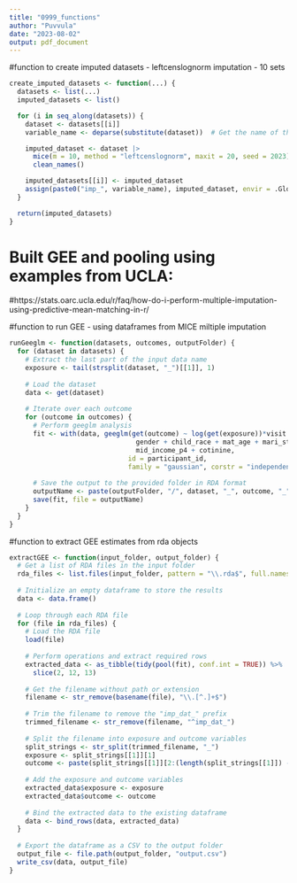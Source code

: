 ```yaml
---
title: "0999_functions"
author: "Puvvula"
date: "2023-08-02"
output: pdf_document
---
```


#function to create imputed datasets - leftcenslognorm imputation - 10 sets
```r
create_imputed_datasets <- function(...) {
  datasets <- list(...)
  imputed_datasets <- list()

  for (i in seq_along(datasets)) {
    dataset <- datasets[[i]]
    variable_name <- deparse(substitute(dataset))  # Get the name of the dataframe object

    imputed_dataset <- dataset |>
      mice(m = 10, method = "leftcenslognorm", maxit = 20, seed = 2023) |>
      clean_names()

    imputed_datasets[[i]] <- imputed_dataset
    assign(paste0("imp_", variable_name), imputed_dataset, envir = .GlobalEnv)
  }

  return(imputed_datasets)
}
```

# Built GEE and pooling using examples from UCLA: 
#https://stats.oarc.ucla.edu/r/faq/how-do-i-perform-multiple-imputation-using-predictive-mean-matching-in-r/

#function to run GEE - using dataframes from MICE miltiple imputation
```r
runGeeglm <- function(datasets, outcomes, outputFolder) {
  for (dataset in datasets) {
    # Extract the last part of the input data name
    exposure <- tail(strsplit(dataset, "_")[[1]], 1)
  
    # Load the dataset
    data <- get(dataset)
  
    # Iterate over each outcome
    for (outcome in outcomes) {
      # Perform geeglm analysis
      fit <- with(data, geeglm(get(outcome) ~ log(get(exposure))*visit + 
                                gender + child_race + mat_age + mari_st_p4 + mom_edu_p4_cat +
                                mid_income_p4 + cotinine, 
                              id = participant_id, 
                              family = "gaussian", corstr = "independence"))
    
      # Save the output to the provided folder in RDA format
      outputName <- paste(outputFolder, "/", dataset, "_", outcome, "_", exposure, ".rda", sep = "")
      save(fit, file = outputName)
    }
  }
}
```


#function to extract GEE estimates from rda objects
```r
extractGEE <- function(input_folder, output_folder) {
  # Get a list of RDA files in the input folder
  rda_files <- list.files(input_folder, pattern = "\\.rda$", full.names = TRUE)
  
  # Initialize an empty dataframe to store the results
  data <- data.frame()
  
  # Loop through each RDA file
  for (file in rda_files) {
    # Load the RDA file
    load(file)
    
    # Perform operations and extract required rows
    extracted_data <- as_tibble(tidy(pool(fit), conf.int = TRUE)) %>%
      slice(2, 12, 13)
    
    # Get the filename without path or extension
    filename <- str_remove(basename(file), "\\.[^.]+$")
    
    # Trim the filename to remove the "imp_dat_" prefix
    trimmed_filename <- str_remove(filename, "^imp_dat_")
    
    # Split the filename into exposure and outcome variables
    split_strings <- str_split(trimmed_filename, "_")
    exposure <- split_strings[[1]][1]
    outcome <- paste(split_strings[[1]][2:(length(split_strings[[1]]) - 1)], collapse = "_")
    
    # Add the exposure and outcome variables
    extracted_data$exposure <- exposure
    extracted_data$outcome <- outcome
    
    # Bind the extracted data to the existing dataframe
    data <- bind_rows(data, extracted_data)
  }
  
  # Export the dataframe as a CSV to the output folder
  output_file <- file.path(output_folder, "output.csv")
  write_csv(data, output_file)
}
```
